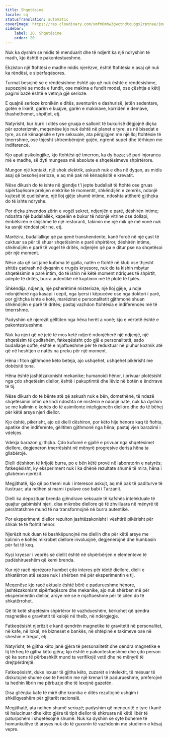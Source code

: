 ```yaml
---
title: Shqetësime
locale: sq
statusTranslation: automatic
coverImage: https://res.cloudinary.com/xmfm6mhw3gwctndtcubgx2rptnae/image/upload/v1741354419/small_cover_la_gran_rebelion_28716e29d2.webp
sidebar:
    label: 20. Shqetësime
    order: 20
---
```

Nuk ka dyshim se midis të menduarit dhe të ndjerit ka një ndryshim të madh, kjo është e pakontestueshme.

Ekziston një ftohtësi e madhe midis njerëzve, është ftohtësia e asaj që nuk ka rëndësi, e sipërfaqësores.

Turmat besojnë se e rëndësishme është ajo që nuk është e rëndësishme, supozojnë se moda e fundit, ose makina e fundit model, ose çështja e këtij pagimi bazë është e vetmja gjë serioze.

E quajnë serioze kronikën e ditës, aventurën e dashurisë, jetën sedentare, gotën e likerit, garën e kuajve, garën e makinave, korridën e demave, thashethemet, shpifjet, etj.

Natyrisht, kur burri i ditës ose gruaja e sallonit të bukurisë dëgjojnë diçka për ezoterizmin, meqenëse kjo nuk është në planet e tyre, as në bisedat e tyre, as në kënaqësitë e tyre seksuale, ata përgjigjen me një lloj ftohtësie të tmerrshme, ose thjesht shtrembërojnë gojën, ngrenë supet dhe tërhiqen me indiferencë.

Kjo apati psikologjike, kjo ftohtësi që tmerron, ka dy baza; së pari injoranca më e madhe, së dyti mungesa më absolute e shqetësimeve shpirtërore.

Mungon një kontakt, një shok elektrik, askush nuk e dha në dyqan, as midis asaj që besohej serioze, e aq më pak në kënaqësitë e krevatit.

Nëse dikush do të ishte në gjendje t'i jepte budallait të ftohtë ose gruas sipërfaqësore prekjen elektrike të momentit, shkëndijën e zemrës, ndonjë kujtesë të çuditshme, një lloj gjëje shumë intime, ndoshta atëherë gjithçka do të ishte ndryshe.

Por diçka zhvendos zërin e vogël sekret, ndjenjën e parë, dëshirën intime; ndoshta një budallallëk, kapelën e bukur të ndonjë vitrine ose dollapi, ëmbëlsirën e shijshme të një restoranti, takimin me një mik që më vonë nuk ka asnjë rëndësi për ne, etj.

Marëzira, budallalliqe që pa qenë transhendente, kanë forcë në një çast të caktuar sa për të shuar shqetësimin e parë shpirtëror, dëshirën intime, shkëndijën e parë të vogël të dritës, ndjenjën që pa e ditur pse na shqetësoi për një moment.

Nëse ata që sot janë kufoma të gjalla, natën e ftohtë në klub ose thjesht shitës çadrash në dyqanin e rrugës kryesore, nuk do ta kishin mbytur shqetësimin e parë intim, do të ishin në këtë moment ndriçues të shpirtit, adepte të dritës, burra autentikë në kuptimin më të plotë të fjalës.

Shkëndija, ndjenja, një psherëtimë misterioze, një lloj gjëje, u ndje ndonjëherë nga kasapi i cepit, nga lyersi i këpucëve ose nga doktori i parë, por gjithçka ishte e kotë, marëzirat e personalitetit gjithmonë shuan shkëndijën e parë të dritës; pastaj vazhdon ftohtësia e indiferencës më të tmerrshme.

Padyshim që njerëzit gëlltiten nga hëna herët a vonë; kjo e vërtetë është e pakontestueshme.

Nuk ka njeri që në jetë të mos ketë ndjerë ndonjëherë një ndjenjë, një shqetësim të çuditshëm, fatkeqësisht çdo gjë e personalitetit, sado budallaqe qoftë, është e mjaftueshme për të reduktuar në pluhur kozmik atë që në heshtjen e natës na preku për një moment.

Hëna i fiton gjithmonë këto beteja, ajo ushqehet, ushqehet pikërisht me dobësitë tona.

Hëna është jashtëzakonisht mekanike; humanoidi hënor, i privuar plotësisht nga çdo shqetësim diellor, është i pakuptimtë dhe lëviz në botën e ëndrrave të tij.

Nëse dikush do të bënte atë që askush nuk e bën, domethënë, të ndezë shqetësimin intim që lindi ndoshta në misterin e ndonjë nate, nuk ka dyshim se me kalimin e kohës do të asimilonte inteligjencën diellore dhe do të bëhej për këtë arsye njeri diellor.

Kjo është, pikërisht, ajo që dielli dëshiron, por këto hije hënore kaq të ftohta, apatike dhe indiferente, gëlltiten gjithmonë nga hëna; pastaj vjen barazimi i vdekjes.

Vdekja barazon gjithçka. Çdo kufomë e gjallë e privuar nga shqetësimet diellore, degjeneron tmerrësisht në mënyrë progresive derisa hëna ta gllabërojë.

Dielli dëshiron të krijojë burra, po e bën këtë provë në laboratorin e natyrës; fatkeqësisht, ky eksperiment nuk i ka dhënë rezultate shumë të mira, hëna i gllabëron njerëzit.

Megjithatë, kjo që po themi nuk i intereson askujt, aq më pak të paditurve të ilustruar; ata ndihen si mami i pulave ose babi i Tarzanit.

Dielli ka depozituar brenda gjëndrave seksuale të kafshës intelektuale të quajtur gabimisht njeri, disa mikrobe diellore që të zhvilluara në mënyrë të përshtatshme mund të na transformojnë në burra autentikë.

Por eksperimenti diellor rezulton jashtëzakonisht i vështirë pikërisht për shkak të të ftohtit hënor.

Njerëzit nuk duan të bashkëpunojnë me diellin dhe për këtë arsye me kalimin e kohës mikrobet diellore involuojnë, degjenerojnë dhe humbasin për fat të keq.

Kyçi kryesor i veprës së diellit është në shpërbërjen e elementeve të padëshirueshëm që kemi brenda.

Kur një racë njerëzore humbet çdo interes për idetë diellore, dielli e shkatërron atë sepse nuk i shërben më për eksperimentin e tij.

Meqenëse kjo racë aktuale është bërë e padurueshme hënore, jashtëzakonisht sipërfaqësore dhe mekanike, ajo nuk shërben më për eksperimentin diellor, arsye më se e mjaftueshme për të cilën do të shkatërrohet.

Që të ketë shqetësim shpirtëror të vazhdueshëm, kërkohet që qendra magnetike e gravitetit të kalojë në thelb, në ndërgjegje.

Fatkeqësisht njerëzit e kanë qendrën magnetike të gravitetit në personalitet, në kafe, në lokal, në bizneset e bankës, në shtëpinë e takimeve ose në sheshin e tregut, etj.

Natyrisht, të gjitha këto janë gjëra të personalitetit dhe qendra magnetike e tij tërheq të gjitha këto gjëra; kjo është e pakontestueshme dhe çdo person që ka sens të përbashkët mund ta verifikojë vetë dhe në mënyrë të drejtpërdrejtë.

Fatkeqësisht, duke lexuar të gjitha këto, zuzarët e intelektit, të mësuar të diskutojnë shumë ose të heshtin me një krenari të padurueshme, preferojnë ta hedhin librin me përbuzje dhe të lexojnë gazetën.

Disa gllënjka kafe të mirë dhe kronika e ditës rezultojnë ushqim i shkëlqyeshëm për gjitarët racionalë.

Megjithatë, ata ndihen shumë seriozë; padyshim që mençuritë e tyre i kanë të halucinuar dhe këto gjëra të tipit diellor të shkruara në këtë libër të paturpshëm i shqetësojnë shumë. Nuk ka dyshim se sytë bohemë të homunkulëve të arsyes nuk do të guxonin të vazhdonin me studimin e kësaj vepre.

